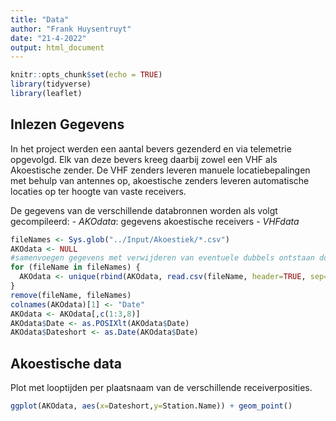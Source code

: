 ```yaml
---
title: "Data"
author: "Frank Huysentruyt"
date: "21-4-2022"
output: html_document
---
```


```r
knitr::opts_chunk$set(echo = TRUE)
library(tidyverse)
library(leaflet)
```

## Inlezen Gegevens

In het project werden een aantal bevers gezenderd en via telemetrie opgevolgd. Elk van deze bevers kreeg daarbij zowel een VHF als Akoestische zender. De VHF zenders leveren manuele locatiebepalingen met behulp van antennes op, akoestische zenders leveren automatische locaties op ter hoogte van vaste receivers.

De gegevens van de verschillende databronnen worden als volgt gecompileerd:
- *AKOdata*: gegevens akoestische receivers
- *VHFdata*

```r
fileNames <- Sys.glob("../Input/Akoestiek/*.csv")
AKOdata <- NULL
#samenvoegen gegevens met verwijderen van eventuele dubbels ontstaan door niet wissen tussen uitlezen
for (fileName in fileNames) {
  AKOdata <- unique(rbind(AKOdata, read.csv(fileName, header=TRUE, sep=,)))
}
remove(fileName, fileNames)
colnames(AKOdata)[1] <- "Date"
AKOdata <- AKOdata[,c(1:3,8)]
AKOdata$Date <- as.POSIXlt(AKOdata$Date)
AKOdata$Dateshort <- as.Date(AKOdata$Date)
```

## Akoestische data
Plot met looptijden per plaatsnaam van de verschillende receiverposities.

```r
ggplot(AKOdata, aes(x=Dateshort,y=Station.Name)) + geom_point()
```

